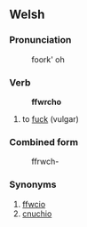 == Welsh ==

=== Pronunciation ===
:foork' oh

=== Verb ===
:'''ffwrcho'''
# to [[fuck]] (vulgar)

=== Combined form ===
:ffrwch-

=== Synonyms ===
# [[ffwcio]]
# [[cnuchio]]